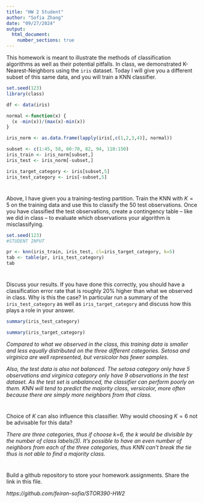 ```yaml
---
title: "HW 2 Student"
author: "Sofia Zhang"
date: "09/27/2024"
output: 
  html_document:
    number_sections: true
---
```


This homework is meant to illustrate the methods of classification algorithms as well as their potential pitfalls.  In class, we demonstrated K-Nearest-Neighbors using the `iris` dataset.  Today I will give you a different subset of this same data, and you will train a KNN classifier.  

```r
set.seed(123)
library(class)

df <- data(iris) 

normal <-function(x) {
  (x -min(x))/(max(x)-min(x))   
}

iris_norm <- as.data.frame(lapply(iris[,c(1,2,3,4)], normal))

subset <- c(1:45, 58, 60:70, 82, 94, 110:150)
iris_train <- iris_norm[subset,] 
iris_test <- iris_norm[-subset,] 

iris_target_category <- iris[subset,5]
iris_test_category <- iris[-subset,5]

```

#
Above, I have given you a training-testing partition.  Train the KNN with $K = 5$ on the training data and use this to classify the 50 test observations.  Once you have classified the test observations, create a contingency table -- like we did in class -- to evaluate which observations your algorithm is misclassifying.   

```r
set.seed(123)
#STUDENT INPUT

pr <- knn(iris_train, iris_test, cl=iris_target_category, k=5)
tab <- table(pr, iris_test_category)
tab
```

#

Discuss your results.  If you have done this correctly, you should have a classification error rate that is roughly 20% higher than what we observed in class.  Why is this the case? In particular run a summary of the `iris_test_category` as well as `iris_target_category` and discuss how this plays a role in your answer.  

```r
summary(iris_test_category)
```

```r
summary(iris_target_category)
```

*Compared to what we observed in the class, this training data is smaller and less equally distributed on the three different categories. Setosa and virginica are well represented, but versicolor has fewer samples.*

*Also, the test data is also not balanced. The setosa category only have 5 observations and virginica category only have 9 observations in the test dataset. As the test set is unbalanced, the classifier can perform poorly on them. KNN will tend to predict the majority class, versicolor, more often because there are simply more neighbors from that class.*

#

Choice of $K$ can also influence this classifier.  Why would choosing $K = 6$ not be advisable for this data? 

*There are three categories, thus if choose k=6, the k would be divisible by the number of class labels(3). It's possible to have an even number of neighbors from each of the three categories, thus KNN can't break the tie thus is not able to find a majority class. *

#

Build a github repository to store your homework assignments.  Share the link in this file.  

*https://github.com/feiran-sofia/STOR390-HW2*

